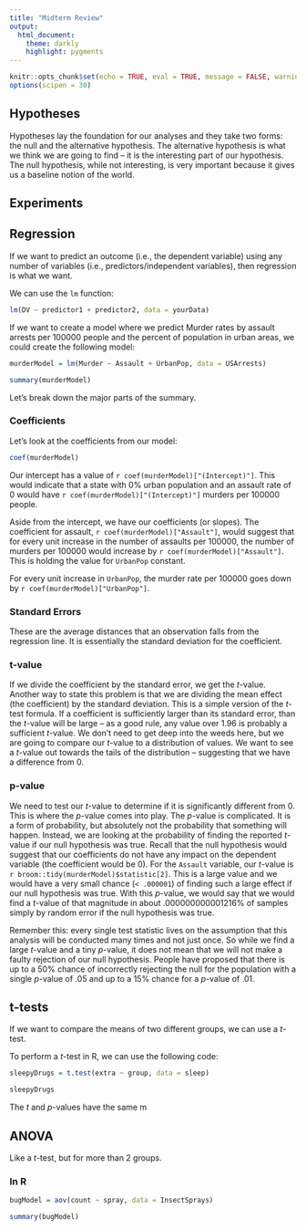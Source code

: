 ```yaml
---
title: "Midterm Review"
output:
  html_document:
    theme: darkly
    highlight: pygments
---
```


```r
knitr::opts_chunk$set(echo = TRUE, eval = TRUE, message = FALSE, warning = FALSE, comment = "")
options(scipen = 30)
```

## Hypotheses

Hypotheses lay the foundation for our analyses and they take two forms: the null and the alternative hypothesis. The alternative hypothesis is what we think we are going to find -- it is the interesting part of our hypothesis. The null hypothesis, while not interesting, is very important because it gives us a baseline notion of the world. 

## Experiments

## Regression

If we want to predict an outcome (i.e., the dependent variable) using any number of variables (i.e., predictors/independent variables), then regression is what we want.

We can use the `lm` function:

```r
lm(DV ~ predictor1 + predictor2, data = yourData)
```

If we want to create a model where we predict Murder rates by assault arrests per 100000 people and the percent of population in urban areas, we could create the following model:

```r
murderModel = lm(Murder ~ Assault + UrbanPop, data = USArrests)

summary(murderModel)
```


Let's break down the major parts of the summary.

### Coefficients

Let's look at the coefficients from our model:

```r
coef(murderModel)
```

Our intercept has a value of `r coef(murderModel)["(Intercept)"]`. This would indicate that a state with 0% urban population and an assault rate of 0 would have `r coef(murderModel)["(Intercept)"]` murders per 100000 people.

Aside from the intercept, we have our coefficients (or slopes). The coefficient for assault, `r coef(murderModel)["Assault"]`, would suggest that for every unit increase in the number of assaults per 100000, the number of murders per 100000 would increase by `r coef(murderModel)["Assault"]`. This is holding the value for `UrbanPop` constant.

For every unit increase in `UrbanPop`, the murder rate per 100000 goes down by `r coef(murderModel)["UrbanPop"]`.

### Standard Errors

These are the average distances that an observation falls from the regression line. It is essentially the standard deviation for the coefficient.

### t-value

If we divide the coefficient by the standard error, we get the *t*-value. Another way to state this problem is that we are dividing the mean effect (the coefficient) by the standard deviation. This is a simple version of the *t*-test formula. If a coefficient is sufficiently larger than its standard error, than the *t*-value will be large -- as a good rule, any value over 1.96 is probably a sufficient *t*-value. We don't need to get deep into the weeds here, but we are going to compare our *t*-value to a distribution of values. We want to see a *t*-value out towards the tails of the distribution -- suggesting that we have a difference from 0.

### p-value

We need to test our *t*-value to determine if it is significantly different from 0. This is where the *p*-value comes into play. The *p*-value is complicated. It is a form of probability, but absolutely not the probability that something will happen. Instead, we are looking at the probability of finding the reported *t*-value if our null hypothesis was true. Recall that the null hypothesis would suggest that our coefficients do not have any impact on the dependent variable (the coefficient would be 0). For the `Assault` variable, our *t*-value is `r broom::tidy(murderModel)$statistic[2]`. This is a large value and we would have a very small chance (`< .000001`) of finding such a large effect if our null hypothesis was true. With this *p*-value, we would say that we would find a *t*-value of that magnitude in about .000000000001216% of samples simply by random error if the null hypothesis was true.

Remember this: every single test statistic lives on the assumption that this analysis will be conducted many times and not just once. So while we find a large *t*-value and a tiny *p*-value, it does not mean that we will not make a faulty rejection of our null hypothesis. People have proposed that there is up to a 50% chance of incorrectly rejecting the null for the population with a single *p*-value of .05 and up to a 15% chance for a *p*-value of .01. 

## t-tests

If we want to compare the means of two different groups, we can use a *t*-test.

To perform a *t*-test in R, we can use the following code:

```r
sleepyDrugs = t.test(extra ~ group, data = sleep)

sleepyDrugs
```

The *t* and *p*-values have the same m

## ANOVA

Like a *t*-test, but for more than 2 groups.

### In R

```r
bugModel = aov(count ~ spray, data = InsectSprays)

summary(bugModel)
```

